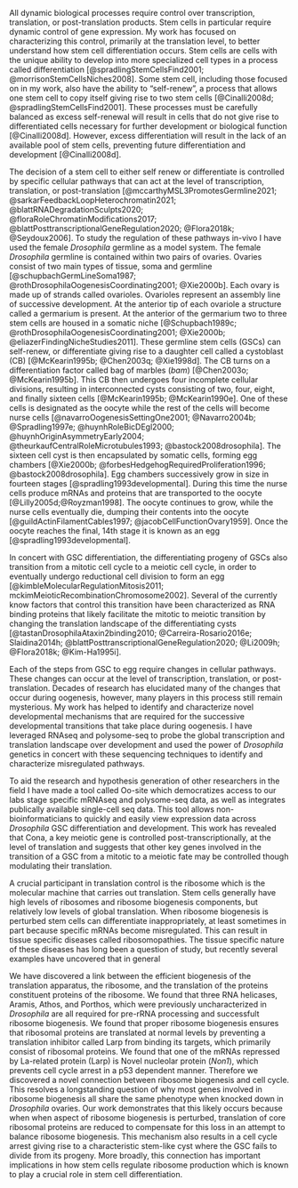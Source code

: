 \setstretch{2.0}

All dynamic biological processes require control over transcription, translation, or post-translation products. Stem cells in particular require dynamic control of gene expression. My work has focused on characterizing this control, primarily at the translation level, to better understand how stem cell differentiation occurs. Stem cells are cells with the unique ability to develop into more specialized cell types in a process called differentiation [@spradlingStemCellsFind2001; @morrisonStemCellsNiches2008]. Some stem cell, including those focused on in my work, also have the ability to "self-renew", a process that allows one stem cell to copy itself giving rise to two stem cells [@Cinalli2008d; @spradlingStemCellsFind2001]. These processes must be carefully balanced as excess self-renewal will result in cells that do not give rise to differentiated cells necessary for further development or biological function [@Cinalli2008d]. However, excess differentiation will result in the lack of an available pool of stem cells, preventing future differentiation and development [@Cinalli2008d].

The decision of a stem cell to either self renew or differentiate is controlled by specific cellular pathways that can act at the level of transcription, translation, or post-translation [@mccarthyMSL3PromotesGermline2021; @sarkarFeedbackLoopHeterochromatin2021; @blattRNADegradationSculpts2020; @floraRoleChromatinModifications2017; @blattPosttranscriptionalGeneRegulation2020; @Flora2018k; @Seydoux2006]. To study the regulation of these pathways in-vivo I have used the female *Drosophila* germline as a model system. The female *Drosophila* germline is contained within two pairs of ovaries. Ovaries consist of two main types of tissue, soma and germline [@schupbachGermLineSoma1987; @rothDrosophilaOogenesisCoordinating2001; @Xie2000b]. Each ovary is made up of strands called ovarioles. Ovarioles represent an assembly line of successive development. At the anterior tip of each ovariole a structure called a germarium is present. At the anterior of the germarium two to three stem cells are housed in a somatic niche [@Schupbach1989c; @rothDrosophilaOogenesisCoordinating2001; @Xie2000b; @eliazerFindingNicheStudies2011]. These germline stem cells (GSCs) can self-renew, or differentiate giving rise to a daughter cell called a cystoblast (CB) [@McKearin1995b; @Chen2003q; @Xie1998d]. The CB turns on a differentiation factor called bag of marbles (*bam*) [@Chen2003o; @McKearin1995b]. This CB then undergoes four incomplete cellular divisions, resulting in interconnected cysts consisting of two, four, eight, and finally sixteen cells [@McKearin1995b; @McKearin1990e]. One of these cells is designated as the oocyte while the rest of the cells will become nurse cells [@navarroOogenesisSettingOne2001; @Navarro2004b; @Spradling1997e; @huynhRoleBicDEgl2000; @huynhOriginAsymmetryEarly2004; @theurkaufCentralRoleMicrotubules1993; @bastock2008drosophila]. The sixteen cell cyst is then encapsulated by somatic cells, forming egg chambers [@Xie2000b; @forbesHedgehogRequiredProliferation1996; @bastock2008drosophila]. Egg chambers successively grow in size in fourteen stages [@spradling1993developmental]. During this time the nurse cells produce mRNAs and proteins that are transported to the oocyte [@Lilly2005d;@Royzman1998]. The oocyte continues to grow, while the nurse cells eventually die, dumping their contents into the oocyte [@guildActinFilamentCables1997; @jacobCellFunctionOvary1959]. Once the oocyte reaches the final, 14th stage it is known as an egg [@spradling1993developmental].

In concert with GSC differentiation, the differentiating progeny of GSCs also transition from a mitotic cell cycle to a meiotic cell cycle, in order to eventually undergo reductional cell division to form an egg [@kimbleMolecularRegulationMitosis2011; mckimMeioticRecombinationChromosome2002]. Several of the currently know factors that control this transition have been characterized as RNA binding proteins that likely facilitate the mitotic to meiotic transition by changing the translation landscape of the differentiating cysts [@tastanDrosophilaAtaxin2binding2010; @Carreira-Rosario2016e; Slaidina2014h; @blattPosttranscriptionalGeneRegulation2020; @Li2009h; @Flora2018k; @Kim-Ha1995i].

Each of the steps from GSC to egg require changes in cellular pathways. These changes can occur at the level of transcription, translation, or post-translation. Decades of research has elucidated many of the changes that occur during oogenesis, however, many players in this process still remain mysterious. My work has helped to identify and characterize novel developmental mechanisms that are required for the successive developmental transitions that take place during oogenesis. I have leveraged RNAseq and polysome-seq to probe the global transcription and translation landscape over development and used the power of *Drosophila* genetics in concert with these sequencing techniques to identify and characterize misregulated pathways.

To aid the research and hypothesis generation of other researchers in the field I have made a tool called Oo-site which democratizes access to our labs stage specific mRNAseq and polysome-seq data, as well as integrates publically available single-cell seq data. This tool allows non-bioinformaticians to quickly and easily view expression data across *Drosophila* GSC differentiation and development. This work has revealed that Cona, a key meiotic gene is controlled post-transcriptionally, at the level of translation and suggests that other key genes involved in the transition of a GSC from a mitotic to a meiotic fate may be controlled though modulating their translation.

A crucial participant in translation control is the ribosome which is the molecular machine that carries out translation. Stem cells generally have high levels of ribosomes and ribosome biogenesis components, but relatively low levels of global translation. When ribosome biogenesis is perturbed stem cells can differentiate inappropriately, at least sometimes in part because specific mRNAs become misregulated. This can result in tissue specific diseases called ribosomopathies. The tissue specific nature of these diseases has long been a question of study, but recently several examples have uncovered that in general

We have discovered a link between the efficient biogenesis of the translation apparatus, the ribosome, and the translation of the proteins constituent proteins of the ribosome. We found that three RNA helicases, Aramis, Athos, and Porthos, which were previously uncharacterized in *Drosophila* are all required for pre-rRNA processing and successfult ribosome biogenesis. We found that proper ribosome biogenesis ensures that ribosomal proteins are translated at normal levels by preventing a translation inhibitor called Larp from binding its targets, which primarily consist of ribosomal proteins. We found that one of the mRNAs repressed by La-related protein (Larp) is Novel nucleolar protein (*Non1*), which prevents cell cycle arrest in a p53 dependent manner. Therefore we discovered a novel connection between ribosome biogenesis and cell cycle. This resolves a longstanding question of why most genes involved in ribosome biogenesis all share the same phenotype when knocked down in *Drosophila* ovaries. Our work demonstrates that this likely occurs because when when aspect of ribosome biogenesis is perturbed, translation of core ribosomal proteins are reduced to compensate for this loss in an attempt to balance ribosome biogenesis. This mechanism also results in a cell cycle arrest giving rise to a characteristic stem-like cyst where the GSC fails to divide from its progeny. More broadly, this connection has important implications in how stem cells regulate ribosome production which is known to play a crucial role in stem cell differentiation.

